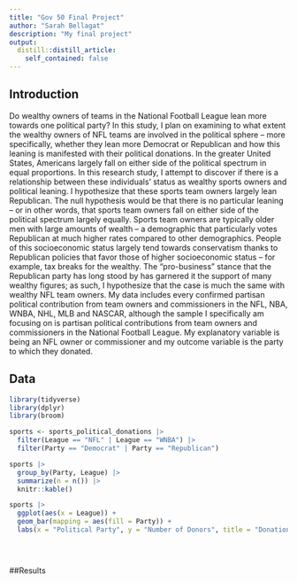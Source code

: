 ```yaml
---
title: "Gov 50 Final Project"
author: "Sarah Bellagat"
description: "My final project"
output:
  distill::distill_article:
    self_contained: false
---
```




## Introduction

Do wealthy owners of teams in the National Football League lean more towards one political party? In this study, I plan on examining to what extent the wealthy owners of NFL teams are involved in the political sphere -- more specifically, whether they lean more Democrat or Republican and how this leaning is manifested with their political donations.  In the greater United States, Americans largely fall on either side of the political spectrum in equal proportions. In this research study, I attempt to discover if there is a relationship between these individuals' status as wealthy sports owners and political leaning. I hypothesize that these sports team owners largely lean Republican. The null hypothesis would be that there is no particular leaning -- or in other words, that sports team owners fall on either side of the political spectrum largely equally. Sports team owners are typically older men with large amounts of wealth -- a demographic that particularly votes Republican at much higher rates compared to other demographics. People of this socioeconomic status largely tend towards conservatism thanks to Republican policies that favor those of higher socioeconomic status -- for example, tax breaks for the wealthy. The "pro-business" stance that the Republican party has long stood by has garnered it the support of many wealthy figures; as such, I hypothesize that the case is much the same with wealthy NFL team owners. My data includes every confirmed partisan political contribution from team owners and commissioners in the NFL, NBA, WNBA, NHL, MLB and NASCAR, although the sample I specifically am focusing on is partisan political contributions from team owners and commissioners in the National Football League. My explanatory variable is being an NFL owner or commissioner and my outcome variable is the party to which they donated.

## Data

```r
library(tidyverse)
library(dplyr)
library(broom)

sports <- sports_political_donations |>
  filter(League == "NFL" | League == "WNBA") |>
  filter(Party == "Democrat" | Party == "Republican")

sports |>
  group_by(Party, League) |>
  summarize(n = n()) |>
  knitr::kable()

sports |>
  ggplot(aes(x = League)) + 
  geom_bar(mapping = aes(fill = Party)) +
  labs(x = "Political Party", y = "Number of Donors", title = "Donations to Political Parties from NFL and WNBA Owners")


  
```
##Results
